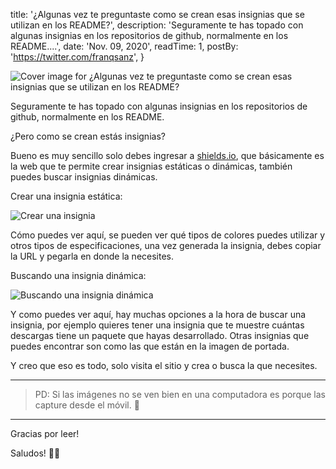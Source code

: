 
  title: '¿Algunas vez te preguntaste como se crean esas insignias que se utilizan en los README?',
  description: 'Seguramente te has topado con algunas insignias en los repositorios de github, normalmente en los README....',
  date: 'Nov. 09, 2020',
  readTime: 1,
  postBy: 'https://twitter.com/franqsanz',
}


![Cover image for ¿Algunas vez te preguntaste como se crean esas insignias que se utilizan en los README?](/cover-readme.jpg)

Seguramente te has topado con algunas insignias en los repositorios de github, normalmente en los README.

¿Pero como se crean estás insignias?

Bueno es muy sencillo solo debes ingresar a [shields.io](https://shields.io/), que básicamente es la web que te permite crear insignias estáticas o dinámicas, también puedes buscar insignias dinámicas.

Crear una insignia estática:

![Crear una insignia](/crear-una-insignia.png)

Cómo puedes ver aquí, se pueden ver qué tipos de colores puedes utilizar y otros tipos de especificaciones, una vez generada la insignia, debes copiar la URL y pegarla en donde la necesites.

Buscando una insignia dinámica:

![Buscando una insignia dinámica](/buscando-una-insignia-dinámica.png)

Y como puedes ver aquí, hay muchas opciones a la hora de buscar una insignia, por ejemplo quieres tener una insignia que te muestre cuántas descargas tiene un paquete que hayas desarrollado. Otras insignias que puedes encontrar son como las que están en la imagen de portada.

Y creo que eso es todo, solo visita el sitio y crea o busca la que necesites.

___

> PD: Si las imágenes no se ven bien en una computadora es porque las capture desde el móvil. 😬

___

Gracias por leer!

Saludos! 👍🏻